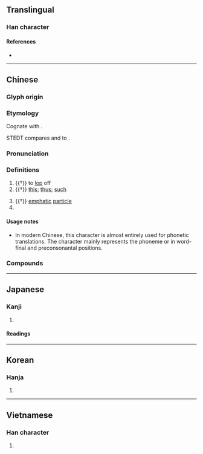 {{character info/new}}
==Translingual==

===Han character===
{{Han char|rn=69|rad=斤|as=08|sn=12|four=42821|canj=TCHML|ids=⿰其斤}}

====References====
* {{Han ref|kx=0480.040|dkj=13563|dj=0839.040|hdz=32025.060|uh=65AF|ud=26031|bh=B4B5|bd=46261}}

----

==Chinese==
{{zh-forms}}

===Glyph origin===
{{Han etym}}

===Etymology===
Cognate with {{och-l|此|this}}.

STEDT compares {{och-l|此}} and {{och-l|斯}} to {{cog|sit-tan-pro|*si||this}}.

===Pronunciation===
{{zh-pron
|m=sī
|c=si1
|h=pfs=sṳ̂
|md=sṳ̆
|mn=xm,zz,tw:su/qz:sir/jj,ph:si
|mn-t=se1
|w=1sr
|mc=y
|oc=y
|ma=
|cat=adv,det,v,part
}}

===Definitions===
{{zh-hanzi}}

# {{†}} to [[lop]] off
# {{†}} [[this]]; [[thus]]; [[such]]
#: {{zh-x|生於斯，長於斯|to have been born and raised '''here'''}}
# {{†}} [[emphatic]] [[particle]]
# {{surname|lang=zh}}

====Usage notes====
* In modern Chinese, this character is almost entirely used for phonetic translations. The character mainly represents the phoneme {{IPAchar|/s/}} or {{IPAchar|/θ/}} in word-final and preconsonantal positions.

===Compounds===
{{zh-der|斯巴達|斯大林|斯堪的納維亞|斯拉夫|斯里蘭卡|斯洛伐克|斯洛文尼亞|斯美塔那|斯塔夫羅波爾|斯特拉斯堡|斯圖加特|斯威士蘭|斯文|薩克斯|三復斯言|亞爾薩斯|亞特拉斯|亞當斯密|亞米契斯|亨利魯斯|京斯敦|伊底帕斯|伊斯坦堡|伊斯巴罕|伊斯特島|伊斯蘭教|伊羅斯|伯恩斯坦|伯斯|何人斯|佩斯坦|佳木斯市|俄羅斯|俄羅斯族|俾斯麥|催淚瓦斯|億萬斯年|克萊斯勒|克隆斯臺|凱恩斯|勃露斯|勞倫斯|勞斯萊斯|包浩斯|南斯拉夫|博斯騰湖|卡拉卡斯|反托拉斯|史密斯|史特勞斯|吉里巴斯|土斯|培格索斯|堪薩斯州|塔斯社|天然瓦斯|奧古斯都|奧斯丁|奧斯汀|奧斯陸|如斯|威尼斯|孟德斯鳩|孟非斯|宏都拉斯|宙斯|密斯|密斯忒|密斯特|密昔斯|密歇斯|尤里西斯|尼斯信條|巴力斯坦|巴勒斯坦|巴基斯坦|巴斯|巴斯卡|巴斯噶|巴斯德|巴里斯|布利斯班|布勒斯特|布達佩斯|布里斯托|布魯克斯|希力奧斯|希斯亞德|帕修斯|帕斯卡|恩格斯|愛克斯光|愛因斯坦|愛斯|愛斯基摩|愛羅斯|慢條斯理|慢條斯禮|慢騰斯禮|應物斯感|托洛斯基|托爾斯泰|托辣斯|拉巴斯|拜普魯斯|揭傒斯|斯事體大|斯坦因|斯坦貝克|斯干|斯拉夫族|斯文人|斯文委地|斯文掃地|斯文敗類|斯斯文文|斯時|斯湯達爾|斯芬克士|斯賓塞|斯賓諾莎|斯陀含|斯須|方斯蔑如|於斯|曼徹斯特|有求斯應|朴資茅斯|李斯|李斯特|柏吉烏斯|柯林斯|格但斯克|模里西斯|歇斯底里|毒瓦斯|法西斯|波斯|波斯國|波斯地毯|波斯帝國|波斯教|波斯灣|波斯皁莢|波斯菊|派克斯頓|海地斯|海格立斯|液化瓦斯|液體瓦斯|漫條斯理|狄更斯|班克斯島|班都斯山|瓦斯|瓦斯中毒|瓦斯彈|瓦斯槍|瓦斯爐|瓦斯車|白俄羅斯|福斯特|福爾摩斯|萬斯同|突尼斯|維納斯|羅斯福|聖多斯|臺維斯杯|興都斯坦|莫斯科|莫曼斯克|葉斯沛森|薩克斯風|薩摩斯島|螽斯|螽斯之徵|螽斯之慶|西西佛斯|謬斯|貝比魯斯|貝里斯|賽普勒斯|赫丘利斯|赫斯之威|赫斯之怒|赫斯特|迪斯可|迪斯科|通古斯族|逝者如斯|達拉斯|那不勒斯|里斯本|阿吠斯陀|阿多尼斯|阿姆斯壯|阿提密斯|阿斯匹靈|阿爾斯太|阿特拉斯|霍布斯|馬克斯|馬斯卡尼|馬蒂斯|魯本斯|鮑斯威爾|黑克索斯|斯家場|羅克斯普林|符拉迪沃斯托克|斯里賈亞瓦德納普拉科特|斯拉夫字母|貝希斯敦|斯普特尼克|毛里求斯|生於斯，長於斯}}

----

==Japanese==

===Kanji===
{{ja-kanji|grade=|rs=斤08}}

# {{defn|lang=ja|sort=斤08}}

====Readings====
{{ja-readings
|goon=し
|kanon=し
|toon=す
|kun=か-, こ-う, この-, これ-, か-く, ここに-
}}

----

==Korean==

===Hanja===
{{ko-hanja|hangeul=사|eumhun=|rv=sa|mr=sa|y=sa}}

# {{defn|lang=ko|sort=斤08}}

----

==Vietnamese==

===Han character===
{{vi-hantu|[[tư]]|rs=斤08}}

# {{defn|lang=vi|sort=斤08}}